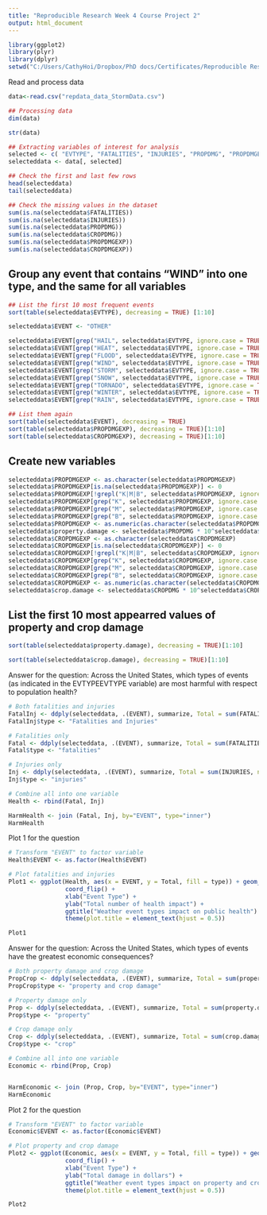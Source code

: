---
title: "Reproducible Research Week 4 Course Project 2"
output: html_document
---

```{r setwd}
library(ggplot2)  
library(plyr) 
library(dplyr)
setwd("C:/Users/CathyHoi/Dropbox/PhD docs/Certificates/Reproducible Research Course Project 2")
```

Read and process data
```{r process}
data<-read.csv("repdata_data_StormData.csv")

## Processing data
dim(data)

str(data)

## Extracting variables of interest for analysis
selected <- c( "EVTYPE", "FATALITIES", "INJURIES", "PROPDMG", "PROPDMGEXP", "CROPDMG", "CROPDMGEXP")
selecteddata <- data[, selected]

## Check the first and last few rows 
head(selecteddata)
tail(selecteddata)

## Check the missing values in the dataset
sum(is.na(selecteddata$FATALITIES))
sum(is.na(selecteddata$INJURIES))
sum(is.na(selecteddata$PROPDMG))
sum(is.na(selecteddata$CROPDMG))
sum(is.na(selecteddata$PROPDMGEXP))
sum(is.na(selecteddata$CROPDMGEXP))
```

## Group any event that contains "WIND" into one type, and the same for all variables  

```{r group}
## List the first 10 most frequent events 
sort(table(selecteddata$EVTYPE), decreasing = TRUE) [1:10]

selecteddata$EVENT <- "OTHER"

selecteddata$EVENT[grep("HAIL", selecteddata$EVTYPE, ignore.case = TRUE)] <- "HAIL"
selecteddata$EVENT[grep("HEAT", selecteddata$EVTYPE, ignore.case = TRUE)] <- "HEAT"
selecteddata$EVENT[grep("FLOOD", selecteddata$EVTYPE, ignore.case = TRUE)] <- "FLOOD"
selecteddata$EVENT[grep("WIND", selecteddata$EVTYPE, ignore.case = TRUE)] <- "WIND"
selecteddata$EVENT[grep("STORM", selecteddata$EVTYPE, ignore.case = TRUE)] <- "STORM"
selecteddata$EVENT[grep("SNOW", selecteddata$EVTYPE, ignore.case = TRUE)] <- "SNOW"
selecteddata$EVENT[grep("TORNADO", selecteddata$EVTYPE, ignore.case = TRUE)] <- "TORNADO"
selecteddata$EVENT[grep("WINTER", selecteddata$EVTYPE, ignore.case = TRUE)] <- "WINTER"
selecteddata$EVENT[grep("RAIN", selecteddata$EVTYPE, ignore.case = TRUE)] <- "RAIN"
```

```{r list}
## List them again
sort(table(selecteddata$EVENT), decreasing = TRUE)
sort(table(selecteddata$PROPDMGEXP), decreasing = TRUE)[1:10]
sort(table(selecteddata$CROPDMGEXP), decreasing = TRUE)[1:10]
```

## Create new variables
```{r new variables}
selecteddata$PROPDMGEXP <- as.character(selecteddata$PROPDMGEXP)
selecteddata$PROPDMGEXP[is.na(selecteddata$PROPDMGEXP)] <- 0 
selecteddata$PROPDMGEXP[!grepl("K|M|B", selecteddata$PROPDMGEXP, ignore.case = TRUE)] <- 0 
selecteddata$PROPDMGEXP[grep("K", selecteddata$PROPDMGEXP, ignore.case = TRUE)] <- "3"
selecteddata$PROPDMGEXP[grep("M", selecteddata$PROPDMGEXP, ignore.case = TRUE)] <- "6"
selecteddata$PROPDMGEXP[grep("B", selecteddata$PROPDMGEXP, ignore.case = TRUE)] <- "9"
selecteddata$PROPDMGEXP <- as.numeric(as.character(selecteddata$PROPDMGEXP))
selecteddata$property.damage <- selecteddata$PROPDMG * 10^selecteddata$PROPDMGEXP
selecteddata$CROPDMGEXP <- as.character(selecteddata$CROPDMGEXP)
selecteddata$CROPDMGEXP[is.na(selecteddata$CROPDMGEXP)] <- 0 
selecteddata$CROPDMGEXP[!grepl("K|M|B", selecteddata$CROPDMGEXP, ignore.case = TRUE)] <- 0 
selecteddata$CROPDMGEXP[grep("K", selecteddata$CROPDMGEXP, ignore.case = TRUE)] <- "3"
selecteddata$CROPDMGEXP[grep("M", selecteddata$CROPDMGEXP, ignore.case = TRUE)] <- "6"
selecteddata$CROPDMGEXP[grep("B", selecteddata$CROPDMGEXP, ignore.case = TRUE)] <- "9"
selecteddata$CROPDMGEXP <- as.numeric(as.character(selecteddata$CROPDMGEXP))
selecteddata$crop.damage <- selecteddata$CROPDMG * 10^selecteddata$CROPDMGEXP
```

## List the first 10 most appearred values of property and crop damage 
```{r list 2}
sort(table(selecteddata$property.damage), decreasing = TRUE)[1:10]

sort(table(selecteddata$crop.damage), decreasing = TRUE)[1:10]
```

Answer for the question: Across the United States, which types of events (as indicated in the EVTYPE\color{red}{\verb|EVTYPE|}EVTYPE variable) are most harmful with respect to population health?

```{r quesion1}
# Both fatalities and injuries 
FatalInj <- ddply(selecteddata, .(EVENT), summarize, Total = sum(FATALITIES + INJURIES,  na.rm = TRUE))
FatalInj$type <- "Fatalities and Injuries"

# Fatalities only
Fatal <- ddply(selecteddata, .(EVENT), summarize, Total = sum(FATALITIES, na.rm = TRUE))
Fatal$type <- "fatalities"

# Injuries only
Inj <- ddply(selecteddata, .(EVENT), summarize, Total = sum(INJURIES, na.rm = TRUE))
Inj$type <- "injuries"

# Combine all into one variable
Health <- rbind(Fatal, Inj)

HarmHealth <- join (Fatal, Inj, by="EVENT", type="inner")
HarmHealth
```

Plot 1 for the question
```{r plot1}
# Transform "EVENT" to factor variable
Health$EVENT <- as.factor(Health$EVENT)

# Plot fatalities and injuries 
Plot1 <- ggplot(Health, aes(x = EVENT, y = Total, fill = type)) + geom_bar(stat = "identity") +
                coord_flip() +
                xlab("Event Type") + 
                ylab("Total number of health impact") +
                ggtitle("Weather event types impact on public health") +
                theme(plot.title = element_text(hjust = 0.5))

Plot1  
```

Answer for the question: Across the United States, which types of events have the greatest economic consequences?

```{r question2}
# Both property damage and crop damage 
PropCrop <- ddply(selecteddata, .(EVENT), summarize, Total = sum(property.damage + crop.damage,  na.rm = TRUE))
PropCrop$type <- "property and crop damage"

# Property damage only
Prop <- ddply(selecteddata, .(EVENT), summarize, Total = sum(property.damage, na.rm = TRUE))
Prop$type <- "property"

# Crop damage only
Crop <- ddply(selecteddata, .(EVENT), summarize, Total = sum(crop.damage, na.rm = TRUE))
Crop$type <- "crop"

# Combine all into one variable
Economic <- rbind(Prop, Crop)


HarmEconomic <- join (Prop, Crop, by="EVENT", type="inner")
HarmEconomic
```

Plot 2 for the question

```{r plot2}
# Transform "EVENT" to factor variable
Economic$EVENT <- as.factor(Economic$EVENT)

# Plot property and crop damage 
Plot2 <- ggplot(Economic, aes(x = EVENT, y = Total, fill = type)) + geom_bar(stat = "identity") +
                coord_flip() +
                xlab("Event Type") + 
                ylab("Total damage in dollars") +
                ggtitle("Weather event types impact on property and crop damage") +
                theme(plot.title = element_text(hjust = 0.5))

Plot2
```

